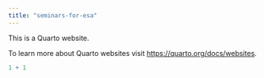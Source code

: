 ```yaml
---
title: "seminars-for-esa"
---
```


This is a Quarto website.

To learn more about Quarto websites visit <https://quarto.org/docs/websites>.

```r
1 + 1
```

